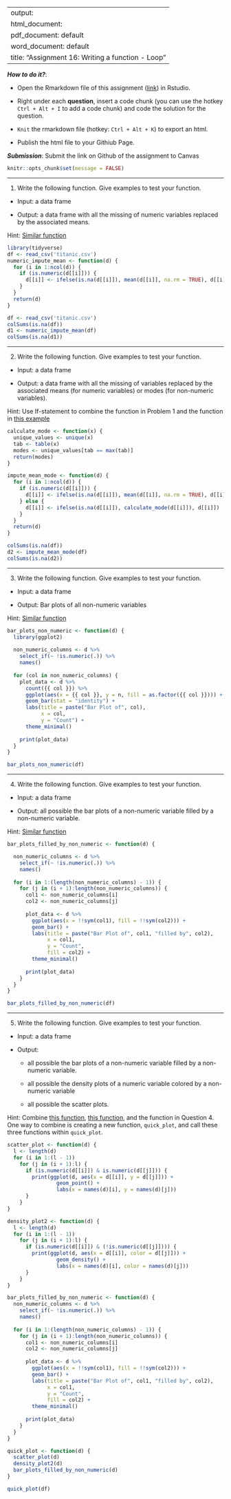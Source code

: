 
---
output: 
  html_document:
  pdf_document: default
  word_document: default
title: "Assignment 16: Writing a function - Loop"
---

***How to do it?***: 

- Open the Rmarkdown file of this assignment ([link](assignment16.Rmd)) in Rstudio. 

- Right under each **question**, insert  a code chunk (you can use the hotkey `Ctrl + Alt + I` to add a code chunk) and code the solution for the question. 

- `Knit` the rmarkdown file (hotkey: `Ctrl + Alt + K`) to export an html.  

-  Publish the html file to your Githiub Page. 

***Submission***: Submit the link on Github of the assignment to Canvas

```r
knitr::opts_chunk$set(message = FALSE)
```

-------

1. Write the following function. Give examples to test your function.

- Input: a data frame

- Output: a data frame with all the missing of numeric variables replaced by the associated means.

Hint: [Similar function](https://bryantstats.github.io/math421/gganimate/18_writing_functions.html#28)

```r
library(tidyverse)
df <- read_csv('titanic.csv')
numeric_impute_mean <- function(d) {
  for (i in 1:ncol(d)) {
    if (is.numeric(d[[i]])) {
      d[[i]] <- ifelse(is.na(d[[i]]), mean(d[[i]], na.rm = TRUE), d[[i]])
    }
  }
  return(d)
}

df <- read_csv('titanic.csv')
colSums(is.na(df))
d1 <- numeric_impute_mean(df)
colSums(is.na(d1))
```


-------

2. Write the following function. Give examples to test your function.

- Input: a data frame

- Output: a data frame with all the missing of variables replaced by the associated means (for numeric variables) or modes (for non-numeric variables).

Hint: Use If-statement to combine the function in Problem 1 and the function in [this example](https://bryantstats.github.io/math421/gganimate/18_writing_functions.html#28)

```r
calculate_mode <- function(x) {
  unique_values <- unique(x)
  tab <- table(x)
  modes <- unique_values[tab == max(tab)]
  return(modes)
}

impute_mean_mode <- function(d) {
  for (i in 1:ncol(d)) {
    if (is.numeric(d[[i]])) {
      d[[i]] <- ifelse(is.na(d[[i]]), mean(d[[i]], na.rm = TRUE), d[[i]])
    } else {
      d[[i]] <- ifelse(is.na(d[[i]]), calculate_mode(d[[i]]), d[[i]])
    }
  }
  return(d)
}

colSums(is.na(df))
d2 <- impute_mean_mode(df)
colSums(is.na(d2))
```



-------

3. Write the following function. Give examples to test your function.

- Input: a data frame

- Output: Bar plots of all non-numeric variables

Hint: [Similar function](https://bryantstats.github.io/math421/gganimate/18_writing_functions.html#33)

```r
bar_plots_non_numeric <- function(d) {
  library(ggplot2)
  
  non_numeric_columns <- d %>%
    select_if(~ !is.numeric(.)) %>%
    names()
  
  for (col in non_numeric_columns) {
    plot_data <- d %>%
      count({{ col }}) %>%
      ggplot(aes(x = {{ col }}, y = n, fill = as.factor({{ col }}))) +
      geom_bar(stat = "identity") +
      labs(title = paste("Bar Plot of", col),
           x = col,
           y = "Count") +
      theme_minimal()
    
    print(plot_data)
  }
}

bar_plots_non_numeric(df)
```


-------

4. Write the following function. Give examples to test your function.

- Input: a data frame

- Output: all possible the bar plots of a non-numeric variable filled by a non-numeric variable.

Hint: [Similar function](https://bryantstats.github.io/math421/gganimate/18_writing_functions.html#40)

```r
bar_plots_filled_by_non_numeric <- function(d) {

  non_numeric_columns <- d %>%
    select_if(~ !is.numeric(.)) %>%
    names()
  
  for (i in 1:(length(non_numeric_columns) - 1)) {
    for (j in (i + 1):length(non_numeric_columns)) {
      col1 <- non_numeric_columns[i]
      col2 <- non_numeric_columns[j]
      
      plot_data <- d %>%
        ggplot(aes(x = !!sym(col1), fill = !!sym(col2))) +
        geom_bar() +
        labs(title = paste("Bar Plot of", col1, "filled by", col2),
             x = col1,
             y = "Count",
             fill = col2) +
        theme_minimal()
      
      print(plot_data)
    }
  }
}

bar_plots_filled_by_non_numeric(df)
```


-------

5. Write the following function. Give examples to test your function.

- Input: a data frame

- Output: 

  - all possible the bar plots of a non-numeric variable filled by a non-numeric variable.
  
  - all possible the density plots of a numeric variable colored by a non-numeric variable
  
  - all possible the scatter plots.

Hint: Combine [this function](https://bryantstats.github.io/math421/gganimate/18_writing_functions.html#37), [this function](https://bryantstats.github.io/math421/gganimate/18_writing_functions.html#40), and the function in Question 4. One way to combine is creating a new function, `quick_plot`, and call these three functions within `quick_plot`. 

```r
scatter_plot <- function(d) {
  l <- length(d)
  for (i in 1:(l - 1))
    for (j in (i + 1):l) {
      if (is.numeric(d[[i]]) & is.numeric(d[[j]])) {
        print(ggplot(d, aes(x = d[[i]], y = d[[j]])) +
                geom_point() +
                labs(x = names(d)[i], y = names(d)[j]))
      }
    }
}

density_plot2 <- function(d) {
  l <- length(d)
  for (i in 1:(l - 1))
    for (j in (i + 1):l) {
      if (is.numeric(d[[i]]) & (!is.numeric(d[[j]]))) {
        print(ggplot(d, aes(x = d[[i]], color = d[[j]])) +
                geom_density() +
                labs(x = names(d)[i], color = names(d)[j]))
      }
    }
}

bar_plots_filled_by_non_numeric <- function(d) {
  non_numeric_columns <- d %>%
    select_if(~ !is.numeric(.)) %>%
    names()
  
  for (i in 1:(length(non_numeric_columns) - 1)) {
    for (j in (i + 1):length(non_numeric_columns)) {
      col1 <- non_numeric_columns[i]
      col2 <- non_numeric_columns[j]
      
      plot_data <- d %>%
        ggplot(aes(x = !!sym(col1), fill = !!sym(col2))) +
        geom_bar() +
        labs(title = paste("Bar Plot of", col1, "filled by", col2),
             x = col1,
             y = "Count",
             fill = col2) +
        theme_minimal()
      
      print(plot_data)
    }
  }
}

quick_plot <- function(d) {
  scatter_plot(d)
  density_plot2(d)
  bar_plots_filled_by_non_numeric(d)
}

quick_plot(df)
```


